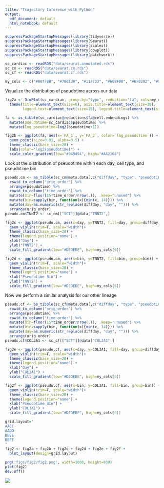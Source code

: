 ```yaml
---
title: "Trajectory Inference with Python"
output:
  pdf_document: default
  html_notebook: default
---
```


```r
suppressPackageStartupMessages(library(tidyverse))
suppressPackageStartupMessages(library(Seurat))
suppressPackageStartupMessages(library(scales))
suppressPackageStartupMessages(library(cowplot))
suppressPackageStartupMessages(library(patchwork))
```

```r
sc_cardiac <- readRDS("data/seurat.annotated.rds")
sc_cm <- readRDS("data/seurat.cm.rds")
sc_cf <- readRDS("data/seurat.cf.rds")
```

```r
my_cols <- c("#0077BB", "#70d1d0", "#117733", "#E69F00", "#BF0202", "#9640CE")
```

Visualize the distribution of pseudotime across our data
```r
fig2a <- DimPlot(sc_cardiac, group.by="type", reduction="fa", cols=my_cols) + 
  theme(title=element_text(size=0), axis.title=element_text(size=20), 
        legend.text=element_text(size=15), legend.title=element_text(size=20))

fa <- as_tibble(sc_cardiac@reductions$fa@cell.embeddings) %>%
  mutate(pseudotime=sc_cardiac$pseudotime) %>%
  mutate(log_pseudotime=log2(pseudotime+1))

fig2b <- ggplot(fa, aes(x=`FA_1`, y=`FA_2`, color=`log_pseudotime`)) +
  geom_point(size=0.01, alpha=0.5) +
  theme_classic(base_size=20) +
  labs(color="log2(pseudotime)") +
  scale_color_gradient(low="#949494", high="#AA2168")
```

Look at the distribution of pseudotime within each day, cell type, and pseudotime bin
```r
pseudo.cm <- as_tibble(sc_cm@meta.data[,c("diffday", "type", "pseudotime")], rownames="cell") %>%
  rowid_to_column("orig_order") %>%
  arrange(pseudotime) %>%
  rowid_to_column("time_order") %>% 
  mutate(bin=floor(15*time_order/nrow(.)), .keep="unused") %>%
  mutate(bin=sapply(bin, function(x){min(x, 14)})) %>%
  mutate(day=as.numeric(str_replace(diffday, "day", ""))) %>%
  arrange(orig_order)
pseudo.cm$TNNT2 <- sc_cm[["SCT"]]@data["TNNT2",]
```

```r
fig2c <- ggplot(pseudo.cm, aes(x=day, y=TNNT2, fill=day, group=diffday)) +
  geom_violin(trim=T, scale="width")+
  theme_classic(base_size=20) +
  theme(legend.position="none") +
  xlab("Day") +
  ylab("TNNT2") +
  scale_fill_gradient(low="#DEDEDE", high=my_cols[5])

fig2d <- ggplot(pseudo.cm, aes(x=bin, y=TNNT2, fill=bin, group=bin)) +
  geom_violin(trim=T, scale="width")+
  theme_classic(base_size=20) +
  theme(legend.position="none") +
  xlab("Pseudotime Bin") +
  ylab("TNNT2") +
  scale_fill_gradient(low="#DEDEDE", high=my_cols[5])
```

Now we perform a similar analysis for our other lineage
```r
pseudo.cf <- as_tibble(sc_cf@meta.data[,c("diffday", "type", "pseudotime")], rownames="cell") %>%
  rowid_to_column("orig_order") %>%
  arrange(pseudotime) %>%
  rowid_to_column("time_order") %>% 
  mutate(bin=floor(15*time_order/nrow(.)), .keep="unused") %>%
  mutate(bin=sapply(bin, function(x){min(x, 14)})) %>%
  mutate(day=as.numeric(str_replace(diffday, "day", ""))) %>%
  arrange(orig_order)
pseudo.cf$COL3A1 <- sc_cf[["SCT"]]@data["COL3A1",]
```


```r
fig2e <- ggplot(pseudo.cf, aes(x=day, y=COL3A1, fill=day, group=diffday)) +
  geom_violin(trim=T, scale="width")+
  theme_classic(base_size=20) +
  theme(legend.position="none") +
  xlab("Day") +
  ylab("COL3A1") +
  scale_fill_gradient(low="#DEDEDE", high=my_cols[6])

fig2f <- ggplot(pseudo.cf, aes(x=bin, y=COL3A1, fill=bin, group=bin)) +
  geom_violin(trim=T, scale="width")+
  theme_classic(base_size=20) +
  theme(legend.position="none") +
  xlab("Pseudotime Bin") +
  ylab("COL3A1") +
  scale_fill_gradient(low="#DEDEDE", high=my_cols[6])
```

```r
grid.layout="
AACC
AADD
BBEE
BBFF
"
fig2 <- fig2a + fig2b + fig2c + fig2d + fig2e + fig2f +
  plot_layout(design=grid.layout)

png('figs/fig2/fig2.png', width=1000, height=800)
plot(fig2)
dev.off()
```
![](../figs/fig2/fig2.png)